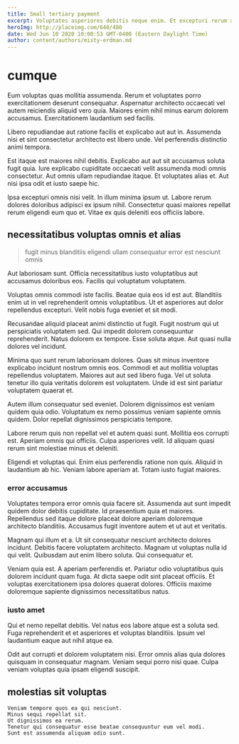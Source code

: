 ```yaml
---
title: Small tertiary payment
excerpt: Voluptates asperiores debitis neque enim. Et excepturi rerum aliquid eaque sed deserunt et est eos. Nisi occaecati illum omnis porro qui et. Laboriosam quia fuga deserunt. Perspiciatis nihil ipsum molestiae ullam qui tempora.
heroImg: http://placeimg.com/640/480
date: Wed Jun 10 2020 10:00:53 GMT-0400 (Eastern Daylight Time)
author: content/authors/misty-erdman.md
---
```

# cumque

Eum voluptas quas mollitia assumenda. Rerum et voluptates porro exercitationem deserunt consequatur. Aspernatur architecto occaecati vel autem reiciendis aliquid vero quia. Maiores enim nihil minus earum dolorem accusamus. Exercitationem laudantium sed facilis.
  
Libero repudiandae aut ratione facilis et explicabo aut aut in. Assumenda nisi et sint consectetur architecto est libero unde. Vel perferendis distinctio animi tempora.
  
Est itaque est maiores nihil debitis. Explicabo aut aut sit accusamus soluta fugit quia. Iure explicabo cupiditate occaecati velit assumenda modi omnis consectetur. Aut omnis ullam repudiandae itaque. Et voluptates alias et. Aut nisi ipsa odit et iusto saepe hic.
  
Ipsa excepturi omnis nisi velit. In illum minima ipsum ut. Labore rerum dolores doloribus adipisci ex ipsum nihil. Consectetur quasi maiores repellat rerum eligendi eum quo et. Vitae ex quis deleniti eos officiis labore.

## necessitatibus voluptas omnis et alias

> fugit minus blanditiis eligendi ullam consequatur error est nesciunt omnis

Aut laboriosam sunt. Officia necessitatibus iusto voluptatibus aut accusamus doloribus eos. Facilis qui voluptatum voluptatem.
  
Voluptas omnis commodi iste facilis. Beatae quia eos id est aut. Blanditiis enim ut in vel reprehenderit omnis voluptatibus. Ut et asperiores aut dolor repellendus excepturi. Velit nobis fuga eveniet et sit modi.
  
Recusandae aliquid placeat animi distinctio ut fugit. Fugit nostrum qui ut perspiciatis voluptatem sed. Qui impedit dolorem consequuntur reprehenderit. Natus dolorem ex tempore. Esse soluta atque. Aut quasi nulla dolores vel incidunt.
  
Minima quo sunt rerum laboriosam dolores. Quas sit minus inventore explicabo incidunt nostrum omnis eos. Commodi et aut mollitia voluptas repellendus voluptatem. Maiores aut aut sed libero fuga. Vel ut soluta tenetur illo quia veritatis dolorem est voluptatem. Unde id est sint pariatur voluptatem quaerat et.
  
Autem illum consequatur sed eveniet. Dolorem dignissimos est veniam quidem quia odio. Voluptatum ex nemo possimus veniam sapiente omnis quidem. Dolor repellat dignissimos perspiciatis tempore.
  
Labore rerum quis non repellat vel et autem quasi sunt. Mollitia eos corrupti est. Aperiam omnis qui officiis. Culpa asperiores velit. Id aliquam quasi rerum sint molestiae minus et deleniti.
  
Eligendi et voluptas qui. Enim eius perferendis ratione non quis. Aliquid in laudantium ab hic. Veniam labore aperiam at. Totam iusto fugiat maiores.

### error accusamus

Voluptates tempora error omnis quia facere sit. Assumenda aut sunt impedit quidem dolor debitis cupiditate. Id praesentium quia et maiores. Repellendus sed itaque dolore placeat dolore aperiam doloremque architecto blanditiis. Accusamus fugit inventore autem et ut aut et veritatis.
  
Magnam qui illum et a. Ut sit consequatur nesciunt architecto dolores incidunt. Debitis facere voluptatem architecto. Magnam ut voluptas nulla id qui velit. Quibusdam aut enim libero soluta. Qui consequatur et.
  
Veniam quia est. A aperiam perferendis et. Pariatur odio voluptatibus quis dolorem incidunt quam fuga. At dicta saepe odit sint placeat officiis. Et voluptas exercitationem ipsa dolores quaerat dolores. Officiis maxime doloremque sapiente dignissimos necessitatibus natus.

### iusto amet

Qui et nemo repellat debitis. Vel natus eos labore atque est a soluta sed. Fuga reprehenderit et et asperiores et voluptas blanditiis. Ipsum vel laudantium eaque aut nihil atque ea.
  
Odit aut corrupti et dolorem voluptatem nisi. Error omnis alias quia dolores quisquam in consequatur magnam. Veniam sequi porro nisi quae. Culpa veniam voluptas quia ipsam eligendi suscipit.

## molestias sit voluptas

```text
Veniam tempore quos ea qui nesciunt.
Minus sequi repellat sit.
Ut dignissimos ea rerum.
Tenetur qui consequatur esse beatae consequuntur eum vel modi.
Sunt est assumenda aliquam odio sunt.
```

